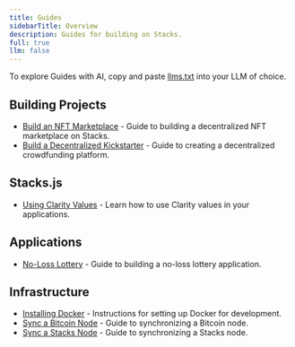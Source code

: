 ```yaml
---
title: Guides
sidebarTitle: Overview
description: Guides for building on Stacks.
full: true
llm: false
---
```


To explore Guides with AI, copy and paste [llms.txt](/resources/llms.txt) into your LLM of choice.

## Building Projects

- [Build an NFT Marketplace](/resources/build-an-nft-marketplace) - Guide to building a decentralized NFT marketplace on Stacks.
- [Build a Decentralized Kickstarter](/resources/build-a-decentralized-kickstarter) - Guide to creating a decentralized crowdfunding platform.

## Stacks.js

- [Using Clarity Values](/resources/using-clarity-values) - Learn how to use Clarity values in your applications.

## Applications

- [No-Loss Lottery](/resources/no-loss-lottery) - Guide to building a no-loss lottery application.

## Infrastructure

- [Installing Docker](/resources/installing-docker) - Instructions for setting up Docker for development.
- [Sync a Bitcoin Node](/resources/sync-a-bitcoin-node) - Guide to synchronizing a Bitcoin node.
- [Sync a Stacks Node](/resources/sync-a-stacks-node) - Guide to synchronizing a Stacks node.